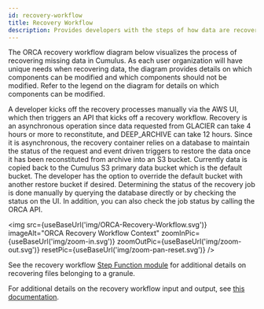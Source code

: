 ```yaml
---
id: recovery-workflow
title: Recovery Workflow
description: Provides developers with the steps of how data are recovered.
---
```



The ORCA recovery workflow diagram below visualizes the process of
recovering missing data in Cumulus. As each user organization will
have unique needs when recovering data, the diagram provides details
on which components can be modified and which components should not
be modified. Refer to the legend on the diagram for details on which
components can be modified.

A developer kicks off the recovery processes manually via the AWS UI,
which then triggers an API that kicks off a recovery workflow. Recovery is an asynchronous operation since data
requested from GLACIER can take 4 hours or more to reconstitute,
and DEEP_ARCHIVE can take 12 hours. 
Since it is asynchronous, the recovery container
relies on a database to maintain the status of the request and event
driven triggers to restore the data once it has been reconstituted
from archive into an S3 bucket. Currently data is copied back to the
Cumulus S3 primary data bucket which is the default bucket. The developer 
has the option to override the default bucket with another restore bucket if desired. 
Determining the status of the recovery job is done manually by querying the database
directly or by checking the status on the UI. In addition, you can also check the job status by calling the ORCA API.

<img src={useBaseUrl('img/ORCA-Recovery-Workflow.svg')}
imageAlt="ORCA Recovery Workflow Context"
zoomInPic={useBaseUrl('img/zoom-in.svg')}
zoomOutPic={useBaseUrl('img/zoom-out.svg')}
resetPic={useBaseUrl('img/zoom-pan-reset.svg')} />


See the recovery workflow [Step Function module](https://github.com/nasa/cumulus-orca/tree/master/modules/workflows/OrcaRecoveryWorkflow) 
for additional details on recovering files belonging to a granule.

For additional details on the recovery workflow input and output, see [this documentation](https://nasa.github.io/cumulus-orca/docs/operator/data-recovery#recovery-workflow-input-and-output-examples).